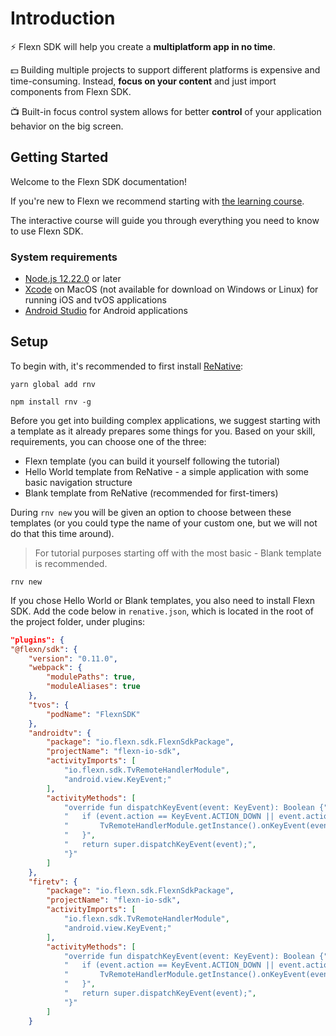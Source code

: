 
# Introduction

⚡️ Flexn SDK will help you create a **multiplatform app in no time**.

💵 Building multiple projects to support different platforms is expensive and time-consuming. Instead,
**focus on your content** and just import components from Flexn SDK.

📺 Built-in focus control system allows for better **control** of your application behavior on the big
screen.

## Getting Started

Welcome to the Flexn SDK documentation!

If you're new to Flexn we recommend starting with [the learning course](tutorials/advanced/bootstrap).

The interactive course will guide you through everything you need to know to use Flexn SDK.

### System requirements

-   [Node.js 12.22.0](https://nodejs.org) or later
-   [Xcode](https://apps.apple.com/us/app/xcode) on MacOS (not available for download on Windows or Linux) for running iOS and tvOS applications
-   [Android Studio](https://developer.android.com/studio) for Android applications

## Setup

To begin with, it's recommended to first install [ReNative](https://renative.org/):

<Tabs groupId="package-managers">
<TabItem value="yarn" label="Yarn" default>

```shell
yarn global add rnv
```

</TabItem>
<TabItem value="npm" label="NPM">

```shell
npm install rnv -g
```

</TabItem>
</Tabs>

Before you get into building complex applications, we suggest starting with a template as it already prepares some things for you. Based on your skill, requirements, you can choose one of the three:

-   Flexn template (you can build it yourself following the tutorial)
-   Hello World template from ReNative - a simple application with some basic navigation structure
-   Blank template from ReNative (recommended for first-timers)

During `rnv new` you will be given an option to choose between these templates (or you could type the name of your custom one, but we will not do that this time around).

> For tutorial purposes starting off with the most basic - Blank template is recommended.

```shell
rnv new
```

If you chose Hello World or Blank templates, you also need to install Flexn SDK. Add the code below in `renative.json`, which is located in the root of the project folder, under plugins:

```json
"plugins": {
"@flexn/sdk": {
    "version": "0.11.0",
    "webpack": {
        "modulePaths": true,
        "moduleAliases": true
    },
    "tvos": {
        "podName": "FlexnSDK"
    },
    "androidtv": {
        "package": "io.flexn.sdk.FlexnSdkPackage",
        "projectName": "flexn-io-sdk",
        "activityImports": [
            "io.flexn.sdk.TvRemoteHandlerModule",
            "android.view.KeyEvent;"
        ],
        "activityMethods": [
            "override fun dispatchKeyEvent(event: KeyEvent): Boolean {",
            "   if (event.action == KeyEvent.ACTION_DOWN || event.action == KeyEvent.ACTION_UP) {",
            "       TvRemoteHandlerModule.getInstance().onKeyEvent(event);",
            "   }",
            "   return super.dispatchKeyEvent(event);",
            "}"
        ]
    },
    "firetv": {
        "package": "io.flexn.sdk.FlexnSdkPackage",
        "projectName": "flexn-io-sdk",
        "activityImports": [
            "io.flexn.sdk.TvRemoteHandlerModule",
            "android.view.KeyEvent;"
        ],
        "activityMethods": [
            "override fun dispatchKeyEvent(event: KeyEvent): Boolean {",
            "   if (event.action == KeyEvent.ACTION_DOWN || event.action == KeyEvent.ACTION_UP) {",
            "       TvRemoteHandlerModule.getInstance().onKeyEvent(event);",
            "   }",
            "   return super.dispatchKeyEvent(event);",
            "}"
        ]
    }
```

